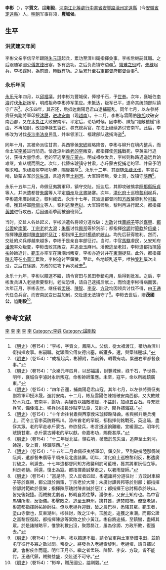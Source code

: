 {{Otheruses|李彬|other=同名或類似名的其它條目描述}}
{{明清人物信息框
| 姓名 = 李彬
| 原名 = 
| 圖片名稱= 
| 圖片大小 = 
| 圖片說明 = 
| 最高職務 = 交阯總兵官
| 屆數 = 
| 國家 = 大明
| 前任 = 
| 繼任 = 
| 爵位 = 豐城侯
| 籍貫 = [[河南江北等處行中書省|河南江北等處行中書省]][[安豐路|安豐路]][[濠州|濠州]][[定遠縣|定遠縣]]
| 族裔 = 汉族
| 旗籍 = 
| 字號 = 質文
| 諡號 = 剛毅
| 出生日期 = 元[[至正|至正]]二十一年（1361年）
| 出生地點 = [[河南江北等處行中書省|河南江北等處行中書省]][[安豐路|安豐路]][[濠州|濠州]][[定遠縣|定遠縣]]
| 逝世日期 = 明[[永乐_(明朝)|永樂]]二十年（1422年）
| 逝世地點 = [[交趾承宣布政使司|交趾承宣布政使司]]
| 墓葬 = 
| 配偶 = 
| 親屬 = 李福（曾祖父）、李榮昭（祖父）<br />李信（父）<br />[[李贤_(丰城侯)|李賢]]、李芳、李恭、李宠钫(子)<br />李勇、李鉞（孫）<br />李昺、[[李旻_(丰城侯)|李旻]]、李璽（曾孫）<br />[[李熙_(豐城侯)|李熙]]（玄孫）<br />李儒、李環（來孫）<br />[[李承祚|李承祚]]（晜孫）<br />李開先（仍孫）
| 出身 = 
| 經歷 = 
| 著作 = 
}}
'''李彬'''（{{bd|1361年||1422年|catIdx=}}），字'''質文'''，諡'''剛毅'''，[[河南江北等處行中書省|河南江北等處行中書省]][[安豐路|安豐路]][[濠州|濠州]][[定遠縣|定遠縣]]（今[[安徽省|安徽省]][[定遠縣|定遠縣]]）人，[[明朝|明朝]]军事将领，'''豐城侯'''。

== 生平 ==
=== 洪武建文年间 ===
李彬父亲李信早年跟随[[朱元璋|朱元璋]]起兵，累功至濟川衛指揮僉事。李彬后继嗣其職。之后跟随潁國公[[傅友德|傅友德]]出塞，多有战功。之后负责镇守边疆<ref>《[[明史|明史]]》（卷154）：“李彬，字質文，鳳陽人。父信，從太祖渡江，積功為濟川衛指揮僉事。彬嗣職。從潁國公傅友德出塞，斬獲多。還，與築諸邊城。”</ref>。[[靖难之役|靖难之役]]时，[[朱棣|朱棣]]起兵，李彬歸附，為前鋒，轉戰有功。之后累升至右軍都督府都督僉事<ref>《[[明史|明史]]》（卷154）：“成祖起兵，彬歸附，為前鋒，轉戰有功。累遷右軍都督僉事。”</ref>。

=== 永乐年间 ===
[[永乐_(明)|永乐]]元年四月，以[[邱福|邱福]]議，封李彬为豐城侯，俸禄千石，予[[世券|世券]]。次年，襄城伯[[李濬_(襄城伯)|李濬]]讨伐[[永新|永新]]叛军，明成祖命李彬帅军策应。未抵达，叛军已平，遂命其统领部队镇守广东<ref>《[[明史|明史]]》（卷154）：“永樂元年四月，以邱福議，封豐城侯，祿千石，予世券。明年，襄城伯李濬討永新叛寇，命彬帥師策應。未至，寇平，命以所統鎮廣東。”</ref>。永乐四年，其召还，后抵达南陽皂君山逮捕寇乱。同年七月，以左參將賫征夷副將軍印授[[沐晟|沐晟]]，[[明與大虞戰爭|进攻安南]]（现[[越南|越南]]）。十二月，李彬与雲陽伯[[陳旭|陳旭]]攻破安南西都，又在[[木丸江|木丸江]]大败安南军。平定后，论功时候，因李彬、陳旭“臨敵稽緩”缘由，不再加封，改加俸禄五百石。尋充總兵官，在海上继续追讨安南军。此后，李彬改为讨伐[[長沙|長沙]][[李法良|李法良]]民乱，并率领浙江、福建部队逮捕海盗<ref>《[[明史|明史]]》（卷154）：“四年召還，捕南陽皂君山寇。其年七月，以左參將賫征夷副將軍印授沐晟，進討安南。十二月，彬及雲陽伯陳旭破安南西都，又大敗賊於木丸江。安南平，論功，與旭皆以臨敵稽緩，不益封，加祿五百石。尋充總兵官，備倭海上。移兵討擒長沙賊李法良，又帥浙、閩兵捕海寇。”</ref>。

同年十月，其被命派往甘肃，與西寧侯[[宋琥|宋琥]]經略降酋，李彬与柳升在境内整兵，而命土官[[李英|李英]]进行防范。恰逢涼州酋[[老的罕|老的罕]]叛变，都指揮使[[何銘|何銘]]戰死，李英进行追讨，获得大量俘虏，老的罕逃至[[赤斤蒙古|赤斤蒙古]]。明成祖欲发兵，李彬则称路遇遥远兵饷难继，宜从缓而图之。次年，代替宋琥镇守甘肃，赤斤蒙古捉捕老的罕、并呈予明朝求和。朱棣嘉奖李彬功劳，賜賚甚厚<ref>《[[明史|明史]]》（卷154）：“十年命往甘肅與西寧侯宋琥經略降酋。彬與柳升嚴兵境上，而令土官李英防野馬川。涼州酋老的罕叛，都指揮何銘戰死，英追躡，盡俘其眾。老的罕走赤斤蒙古。帝欲發兵，彬言道遠餉難繼，宜緩圖之。明年代琥鎮甘肅，赤斤蒙古縛老的罕以獻。帝嘉彬功，賜賚甚厚。”</ref>。永乐十二年，其跟随[[明成祖北伐|朱棣北伐]]，率领右哨，破蒙古军於[[忽失溫|忽失溫]]，且追奔至[[土剌河|土剌河]]。大军班师后，受上賞，改镇守[[陝西|陝西]]<ref>《[[明史|明史]]》（卷154）：“十二年從北征，領右哨，破敵於忽失溫，追奔至土剌河。師還，受上賞，移鎮陝西。”</ref>。

永乐十五年二月，命佩征夷將軍印，镇守交阯。抵达后，其即攻破擒拿[[陸那縣|陸那縣]][[阮貞|阮貞]]等人，并派遣都督[[朱廣|朱廣]]等人平定[[順州|順州]]及[[北晝|北晝]]諸寨。次年，[[清化府|清化府]]土巡檢[[黎利|黎利]]起兵，李彬遣朱廣討破之，黎利藏去。永乐十七年，其派遣都督同知[[方政|方政]]襲黎利於[[可藍|可藍]]柵，獲其將軍[[阮個立|阮個立]]等人。黎利逃至[[老挝|老挝]]。大军班师后，黎利再进行起义。都指揮[[黃誠|黃誠]]进行攻击，后因遇雨季而被迫班师<ref>《[[明史|明史]]》（卷154）：“十五年二月命佩征夷將軍印，鎮交阯。至則破擒陸那縣賊阮貞，遣都督朱廣等平順州及北晝諸寨。明年，清化府土巡檢黎利反，彬遣廣討破之。利遁去。十七年遣都督同知方政襲利於可藍柵，獲其將軍阮個立等。利走老撾。師還，復出為寇。都指揮黃誠擊走之，以暑雨旋師。”</ref>。

当时，交趾人各处起义，李彬派遣各将领分道攻破：[[方政|方政]]讨伐[[車綿子|車綿子]]等於[[嘉興|嘉興]]、[[鄭公證|鄭公證]]於[[南策|南策]]、[[丁宗老|丁宗老]]於[[大灣|大灣]]；[[朱廣|朱廣]]讨伐[[興邦|興邦]]等於別部；都指揮[[徐謜|徐謜]]討[[範軟|範軟]]於[[俄樂|俄樂]]；指揮陳[[原瑰|原瑰]]討[[陳直誠|陳直誠]]於[[惡江|惡江]]；都指揮[[王忠|王忠]]討[[楊恭|楊恭]]於[[峽山|峽山]]。均先后获得胜利。然而，交趾的义兵却越来越多，李彬于是亲自率部征讨。当时，中官[[馬騏|馬騏]]虐民，乂安知府[[潘僚|潘僚]]率众叛变，李彬击败其叛变，并追至玉麻州。潘僚逃至老挝，李彬遣都指揮[[師祐|師祐]]帥師追讨。[[範玉|範玉]]亦率军在東潮州叛变，李彬亦追讨并在[[東潮|東潮]]捉获。此外，都指揮[[陳忠|陳忠]]等在[[小黃江|小黃江]]累敗，李彬追讨至鎮蠻。至此，各地叛乱遂平，唯独[[黎利|黎利]]屡次出没，之后在徐謜、方政的进攻下再次藏去<ref>《[[明史|明史]]》（卷154）：“當是時，交人反者四起，彬遣諸將分道往討：方政討車綿子等於嘉興，鄭公證於南策，丁宗老於大灣；朱廣討譚興邦等於別部；都指揮徐謜討範軟於俄樂；指揮陳原瑰討陳直誠於惡江；都指揮王忠討楊恭於峽山。皆先後報捷。而賊勢尤劇者，彬輒自將往擊。潘僚者，乂安土知府也。為中官馬騏所虐，反衙儀。彬擊敗之，追至玉麻州，擒其酋，進焚賊柵。僚竄老撾，彬遣都指揮師祐帥師往。僚以老撾兵迎戰，破之農巴林，悉降其眾。範玉者，塗山寺僧也，反東潮州。彬往討，敗之江中。玉脫走，追獲之東潮。而鄭公證之黨黎侄復起，都指揮陳忠等累敗之於小黃江。彬自將追捕，至鎮蠻，盡縛其眾。於是諸賊略平，惟黎利數出沒，聚眾磊江，屢為徐謜、方政所敗，復遁去。”</ref>。

永乐十九年，李彬以饋運不繼，請令官田与民田參錯屯用，后得到批准。之后，李彬发兵进入老撾索要黎利，老挝恐惧，请自己逮捕后献上，而恰逢李彬得病而罢。次年正月，李彬去世。继任者[[孟瑛|孟瑛]]、[[陳智|陳智]]、[[李安_(明)|李安]]、[[方政|方政]]均因领兵讨伐不得，由[[王通_(明朝)|王通]]代任总兵官。而安南民变日益加剧，交趾遂无法镇守了<ref>《[[明史|明史]]》（卷154）：“十九年，彬以饋運不繼，請令官軍與土軍參錯屯田，並酌屯守征行多寡之數以聞。帝從之。將發兵入老撾索黎利。老撾懼，請自捕以獻，會彬疾作而罷。明年正月卒。繼之者孟瑛、陳智、李安、方政，皆不能討。王通代鎮，賊勢益盛，交阯遂不可守。”</ref>。李彬去世后，赠'''茂國公'''，謚'''剛毅'''<ref>《[[明史|明史]]》（卷154）：“彬卒，贈茂國公，謚剛毅。”</ref>。

==参考文献==
{{wikisource|明史/卷154}}
{{Reflist}}
{{藍山起義}}
[[Category:明朝總兵官|李]]
[[Category:明朝豐城侯|李]]
[[Category:明朝都督同知|李]]
[[Category:靖难之役人物|李]]
[[Category:安南屬明時期人物|李]]
[[Category:李姓|Category:李姓]]
[[Category:諡剛毅|Category:諡剛毅]]